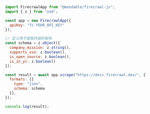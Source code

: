 ```js Node
import FirecrawlApp from "@mendable/firecrawl-js";
import { z } from "zod";

const app = new FirecrawlApp({
  apiKey: "fc-YOUR_API_KEY"
});

// 定义用于提取内容的架构
const schema = z.object({
  company_mission: z.string(),
  supports_sso: z.boolean(),
  is_open_source: z.boolean(),
  is_in_yc: z.boolean()
});

const result = await app.scrape("https://docs.firecrawl.dev/", {
  formats: [{
    type: "json",
    schema: schema
  }],
});

console.log(result);
```
